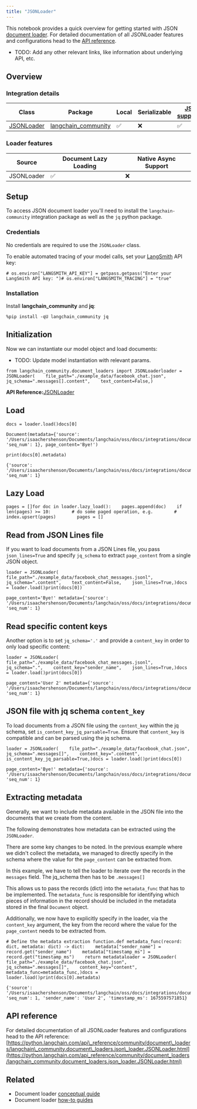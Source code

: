 ```yaml
---
title: "JSONLoader"
---
```


This notebook provides a quick overview for getting started with JSON [document loader](https://python.langchain.com/oss/concepts/document_loaders). For detailed documentation of all JSONLoader features and configurations head to the [API reference](https://python.langchain.com/api_reference/community/document_loaders/langchain_community.document_loaders.json_loader.JSONLoader.html).

* TODO: Add any other relevant links, like information about underlying API, etc.

## Overview

### Integration details

| Class                                                                                                                                                | Package                                                                                 | Local | Serializable | [JS support](https://js.langchain.com/oss/integrations/document_loaders/file_loaders/json/) |
| ---------------------------------------------------------------------------------------------------------------------------------------------------- | --------------------------------------------------------------------------------------- | ----- | ------------ | -------------------------------------------------------------------------------------------- |
| [JSONLoader](https://python.langchain.com/api_reference/community/document_loaders/langchain_community.document_loaders.json_loader.JSONLoader.html) | [langchain\_community](https://python.langchain.com/api_reference/community/index.html) | ✅     | ❌            | ✅                                                                                            |

### Loader features

| Source     | Document Lazy Loading | Native Async Support |
| ---------- | --------------------- | -------------------- |
| JSONLoader | ✅                     | ❌                    |

## Setup

To access JSON document loader you'll need to install the `langchain-community` integration package as well as the `jq` python package.

### Credentials

No credentials are required to use the `JSONLoader` class.

To enable automated tracing of your model calls, set your [LangSmith](https://docs.smith.langchain.com/) API key:

```
# os.environ["LANGSMITH_API_KEY"] = getpass.getpass("Enter your LangSmith API key: ")# os.environ["LANGSMITH_TRACING"] = "true"
```

### Installation

Install **langchain\_community** and **jq**:

```
%pip install -qU langchain_community jq 
```

## Initialization

Now we can instantiate our model object and load documents:

* TODO: Update model instantiation with relevant params.

```
from langchain_community.document_loaders import JSONLoaderloader = JSONLoader(    file_path="./example_data/facebook_chat.json",    jq_schema=".messages[].content",    text_content=False,)
```

**API Reference:**[JSONLoader](https://python.langchain.com/api_reference/community/document_loaders/langchain_community.document_loaders.json_loader.JSONLoader.html)

## Load

```
docs = loader.load()docs[0]
```

```
Document(metadata={'source': '/Users/isaachershenson/Documents/langchain/oss/docs/integrations/document_loaders/example_data/facebook_chat.json', 'seq_num': 1}, page_content='Bye!')
```

```
print(docs[0].metadata)
```

```
{'source': '/Users/isaachershenson/Documents/langchain/oss/docs/integrations/document_loaders/example_data/facebook_chat.json', 'seq_num': 1}
```

## Lazy Load

```
pages = []for doc in loader.lazy_load():    pages.append(doc)    if len(pages) >= 10:        # do some paged operation, e.g.        # index.upsert(pages)        pages = []
```

## Read from JSON Lines file

If you want to load documents from a JSON Lines file, you pass `json_lines=True` and specify `jq_schema` to extract `page_content` from a single JSON object.

```
loader = JSONLoader(    file_path="./example_data/facebook_chat_messages.jsonl",    jq_schema=".content",    text_content=False,    json_lines=True,)docs = loader.load()print(docs[0])
```

```
page_content='Bye!' metadata={'source': '/Users/isaachershenson/Documents/langchain/oss/docs/integrations/document_loaders/example_data/facebook_chat_messages.jsonl', 'seq_num': 1}
```

## Read specific content keys

Another option is to set `jq_schema='.'` and provide a `content_key` in order to only load specific content:

```
loader = JSONLoader(    file_path="./example_data/facebook_chat_messages.jsonl",    jq_schema=".",    content_key="sender_name",    json_lines=True,)docs = loader.load()print(docs[0])
```

```
page_content='User 2' metadata={'source': '/Users/isaachershenson/Documents/langchain/oss/docs/integrations/document_loaders/example_data/facebook_chat_messages.jsonl', 'seq_num': 1}
```

## JSON file with jq schema `content_key`

To load documents from a JSON file using the `content_key` within the jq schema, set `is_content_key_jq_parsable=True`. Ensure that `content_key` is compatible and can be parsed using the jq schema.

```
loader = JSONLoader(    file_path="./example_data/facebook_chat.json",    jq_schema=".messages[]",    content_key=".content",    is_content_key_jq_parsable=True,)docs = loader.load()print(docs[0])
```

```
page_content='Bye!' metadata={'source': '/Users/isaachershenson/Documents/langchain/oss/docs/integrations/document_loaders/example_data/facebook_chat.json', 'seq_num': 1}
```

## Extracting metadata

Generally, we want to include metadata available in the JSON file into the documents that we create from the content.

The following demonstrates how metadata can be extracted using the `JSONLoader`.

There are some key changes to be noted. In the previous example where we didn't collect the metadata, we managed to directly specify in the schema where the value for the `page_content` can be extracted from.

In this example, we have to tell the loader to iterate over the records in the `messages` field. The jq\_schema then has to be `.messages[]`

This allows us to pass the records (dict) into the `metadata_func` that has to be implemented. The `metadata_func` is responsible for identifying which pieces of information in the record should be included in the metadata stored in the final `Document` object.

Additionally, we now have to explicitly specify in the loader, via the `content_key` argument, the key from the record where the value for the `page_content` needs to be extracted from.

```
# Define the metadata extraction function.def metadata_func(record: dict, metadata: dict) -> dict:    metadata["sender_name"] = record.get("sender_name")    metadata["timestamp_ms"] = record.get("timestamp_ms")    return metadataloader = JSONLoader(    file_path="./example_data/facebook_chat.json",    jq_schema=".messages[]",    content_key="content",    metadata_func=metadata_func,)docs = loader.load()print(docs[0].metadata)
```

```
{'source': '/Users/isaachershenson/Documents/langchain/oss/docs/integrations/document_loaders/example_data/facebook_chat.json', 'seq_num': 1, 'sender_name': 'User 2', 'timestamp_ms': 1675597571851}
```

## API reference

For detailed documentation of all JSONLoader features and configurations head to the API reference: [https://python.langchain.com/api\_reference/community/document\_loaders/langchain\_community.document\_loaders.json\_loader.JSONLoader.html](https://python.langchain.com/api_reference/community/document_loaders/langchain_community.document_loaders.json_loader.JSONLoader.html)

## Related

* Document loader [conceptual guide](/src/oss/concepts/document_loaders)
* Document loader [how-to guides](/src/oss/how_to/#document-loaders)
